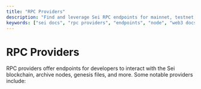 ```yaml
---
title: "RPC Providers"
description: "Find and leverage Sei RPC endpoints for mainnet, testnet, and devnet. Access archive nodes, specialized queries, and more."
keywords: ["sei docs", "rpc providers", "endpoints", "node", "web3 docs"]
---
```



# RPC Providers

RPC providers offer endpoints for developers to interact with the Sei blockchain, archive nodes, genesis files, and more. Some notable providers include:

<AppCardsGridCategory category="rpc%20provider" />
